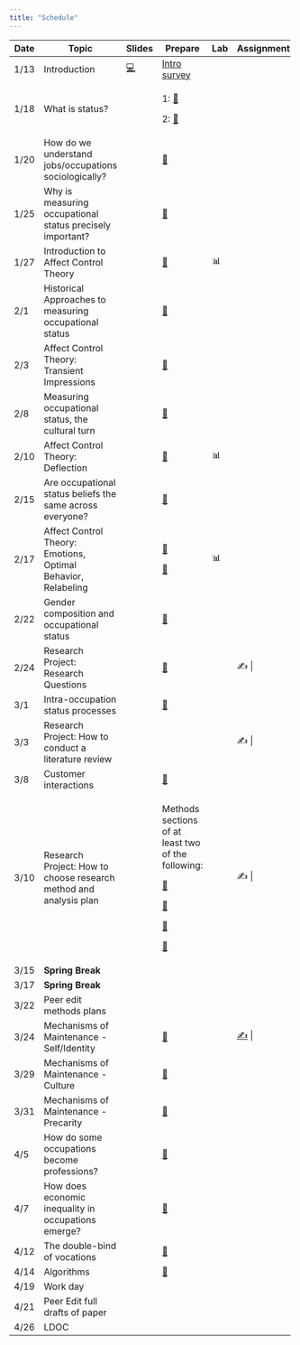 ```yaml
---
title: "Schedule"
---
```


+------+-------------------------------------------------------------------+-------------------------------+-------------------------------------------------------------------------------------------------------------------------------------------------+--------+------------------------------------------------------------------+
| Date | Topic                                                             | Slides                        | Prepare                                                                                                                                         | Lab    | Assignment                                                       |
+======+===================================================================+===============================+=================================================================================================================================================+========+==================================================================+
| 1/13 | Introduction                                                      | [💻](docs/slides/jan_12.html) | [Intro survey](https://duke.qualtrics.com/jfe/form/SV_bvyjiD0c1etSqxM)                                                                          |        |                                                                  |
+------+-------------------------------------------------------------------+-------------------------------+-------------------------------------------------------------------------------------------------------------------------------------------------+--------+------------------------------------------------------------------+
| 1/18 | What is status?                                                   |                               | 1: [📖](readings/marx_wage_labor_capital.pdf)                                                                                                   |        |                                                                  |
|      |                                                                   |                               |                                                                                                                                                 |        |                                                                  |
|      |                                                                   |                               | 2: [📖](readings/weber_class_status_party.pdf "Weber")                                                                                          |        |                                                                  |
+------+-------------------------------------------------------------------+-------------------------------+-------------------------------------------------------------------------------------------------------------------------------------------------+--------+------------------------------------------------------------------+
| 1/20 | How do we understand jobs/occupations sociologically?             |                               | [📖](readings/hughes_Social_Role_and_the_Division_of_Labor.pdf "Hughes")                                                                        |        |                                                                  |
+------+-------------------------------------------------------------------+-------------------------------+-------------------------------------------------------------------------------------------------------------------------------------------------+--------+------------------------------------------------------------------+
| 1/25 | Why is measuring occupational status precisely important?         |                               | [📖](readings/haug_measurement_social_strat.pdf "Haug")                                                                                         |        |                                                                  |
+------+-------------------------------------------------------------------+-------------------------------+-------------------------------------------------------------------------------------------------------------------------------------------------+--------+------------------------------------------------------------------+
| 1/27 | Introduction to Affect Control Theory                             |                               | [📖](readings/Heise-Expressive_order_1_5.pdf "Heise")                                                                                           | 📊     |                                                                  |
+------+-------------------------------------------------------------------+-------------------------------+-------------------------------------------------------------------------------------------------------------------------------------------------+--------+------------------------------------------------------------------+
| 2/1  | Historical Approaches to measuring occupational status            |                               | [📖](readings/Connelly et al2016A Review of occupation-based social classifications for social survey research.pdf "Review of occ-based class") |        |                                                                  |
+------+-------------------------------------------------------------------+-------------------------------+-------------------------------------------------------------------------------------------------------------------------------------------------+--------+------------------------------------------------------------------+
| 2/3  | Affect Control Theory: Transient Impressions                      |                               | [📖](readings/Heise-Expressive_Order_6_7.pdf "Heise 6-7")                                                                                       |        |                                                                  |
+------+-------------------------------------------------------------------+-------------------------------+-------------------------------------------------------------------------------------------------------------------------------------------------+--------+------------------------------------------------------------------+
| 2/8  | Measuring occupational status, the cultural turn                  |                               | [📖](readings/Freeland_Hoey2018The Structure of Deference.pdf "Freeland Hoey")                                                                  |        |                                                                  |
+------+-------------------------------------------------------------------+-------------------------------+-------------------------------------------------------------------------------------------------------------------------------------------------+--------+------------------------------------------------------------------+
| 2/10 | Affect Control Theory: Deflection                                 |                               | [📖](readings/Boyle_McKinzie2015Resolving Negative Affect and Restoring Meaning.pdf "Boyle McKinzie")                                           | 📊     |                                                                  |
+------+-------------------------------------------------------------------+-------------------------------+-------------------------------------------------------------------------------------------------------------------------------------------------+--------+------------------------------------------------------------------+
| 2/15 | Are occupational status beliefs the same across everyone?         |                               | [📖](readings/Lynn_Ellerbach2017A Position with a View.pdf "Lynn Ellerbach")                                                                    |        |                                                                  |
+------+-------------------------------------------------------------------+-------------------------------+-------------------------------------------------------------------------------------------------------------------------------------------------+--------+------------------------------------------------------------------+
| 2/17 | Affect Control Theory: Emotions, Optimal Behavior, Relabeling     |                               | [📖](readings/Maloney - 2023 - The Influence of Occupational Identity on Emotiona.pdf "Maloney")                                                | 📊     |                                                                  |
|      |                                                                   |                               |                                                                                                                                                 |        |                                                                  |
|      |                                                                   |                               | [📖](readings/Heise-Expressive_Order_8_9.pdf "Heise 8-9")                                                                                       |        |                                                                  |
+------+-------------------------------------------------------------------+-------------------------------+-------------------------------------------------------------------------------------------------------------------------------------------------+--------+------------------------------------------------------------------+
| 2/22 | Gender composition and occupational status                        |                               | [📖](readings/Valentino2020The Segregation Premium.pdf "Valentino")                                                                             |        |                                                                  |
+------+-------------------------------------------------------------------+-------------------------------+-------------------------------------------------------------------------------------------------------------------------------------------------+--------+------------------------------------------------------------------+
| 2/24 | Research Project: Research Questions                              |                               | [📖](readings/hughes_Social_Role_and_the_Division_of_Labor.pdf "Hughes")                                                                        |        | ✍️                                                               |
+------+-------------------------------------------------------------------+-------------------------------+-------------------------------------------------------------------------------------------------------------------------------------------------+--------+------------------------------------------------------------------+
| 3/1  | Intra-occupation status processes                                 |                               | [📖](readings/Wingfield2009Racializing the Glass Escalator.pdf "Wingfield")                                                                     |        |                                                                  |
+------+-------------------------------------------------------------------+-------------------------------+-------------------------------------------------------------------------------------------------------------------------------------------------+--------+------------------------------------------------------------------+
| 3/3  | Research Project: How to conduct a literature review              |                               |                                                                                                                                                 |        | ✍️                                                               |
+------+-------------------------------------------------------------------+-------------------------------+-------------------------------------------------------------------------------------------------------------------------------------------------+--------+------------------------------------------------------------------+
| 3/8  | Customer interactions                                             |                               | [📖](readings/Storer2022Serving Like an Organization.pdf "Storer")                                                                              |        |                                                                  |
+------+-------------------------------------------------------------------+-------------------------------+-------------------------------------------------------------------------------------------------------------------------------------------------+--------+------------------------------------------------------------------+
| 3/10 | Research Project: How to choose research method and analysis plan |                               | Methods sections of at least two of the following:                                                                                              |        | ✍️                                                               |
|      |                                                                   |                               |                                                                                                                                                 |        |                                                                  |
|      |                                                                   |                               | [📖](readings/Francis_Alinor2023Bereavement Adaptation as Deflection Reduction.pdf "Francis & Alinor")                                          |        |                                                                  |
|      |                                                                   |                               |                                                                                                                                                 |        |                                                                  |
|      |                                                                   |                               | [📖](readings/Soboroff and Kelley - 2023 - Modeling Status Interventions with Affect Control .pdf "Soboroff")                                   |        |                                                                  |
|      |                                                                   |                               |                                                                                                                                                 |        |                                                                  |
|      |                                                                   |                               | [📖](readings/Robinson 1996 Advances network friendship.pdf "Robinson")                                                                         |        |                                                                  |
|      |                                                                   |                               |                                                                                                                                                 |        |                                                                  |
|      |                                                                   |                               | [📖](readings/BergstrandJasper 2018 SPQ Character Theory.pdf "Bergstrand")                                                                      |        |                                                                  |
+------+-------------------------------------------------------------------+-------------------------------+-------------------------------------------------------------------------------------------------------------------------------------------------+--------+------------------------------------------------------------------+
| 3/15 | **Spring Break**                                                  |                               |                                                                                                                                                 |        |                                                                  |
+------+-------------------------------------------------------------------+-------------------------------+-------------------------------------------------------------------------------------------------------------------------------------------------+--------+------------------------------------------------------------------+
| 3/17 | **Spring Break**                                                  |                               |                                                                                                                                                 |        |                                                                  |
+------+-------------------------------------------------------------------+-------------------------------+-------------------------------------------------------------------------------------------------------------------------------------------------+--------+------------------------------------------------------------------+
| 3/22 | Peer edit methods plans                                           |                               |                                                                                                                                                 |        |                                                                  |
+------+-------------------------------------------------------------------+-------------------------------+-------------------------------------------------------------------------------------------------------------------------------------------------+--------+------------------------------------------------------------------+
| 3/24 | Mechanisms of Maintenance - Self/Identity                         |                               | [📖](readings/Cech2013The Self-Expressive Edge of Occupational Sex Segregation.pdf "Cech")                                                      |        | [✍️](assignments/Literature Review Assignment.docx "Lit Review") |
+------+-------------------------------------------------------------------+-------------------------------+-------------------------------------------------------------------------------------------------------------------------------------------------+--------+------------------------------------------------------------------+
| 3/29 | Mechanisms of Maintenance - Culture                               |                               | [📖](readings/Explanations for occupational segregation: "Rivera")                                                                              |        |                                                                  |
+------+-------------------------------------------------------------------+-------------------------------+-------------------------------------------------------------------------------------------------------------------------------------------------+--------+------------------------------------------------------------------+
| 3/31 | Mechanisms of Maintenance - Precarity                             |                               | [📖](readings/Umney_Kretsos2015“That’s the Experience”.pdf "Umney")                                                                             |        |                                                                  |
+------+-------------------------------------------------------------------+-------------------------------+-------------------------------------------------------------------------------------------------------------------------------------------------+--------+------------------------------------------------------------------+
| 4/5  | How do some occupations become professions?                       |                               | [📖](readings/liu2013.pdf "Liu")                                                                                                                |        |                                                                  |
+------+-------------------------------------------------------------------+-------------------------------+-------------------------------------------------------------------------------------------------------------------------------------------------+--------+------------------------------------------------------------------+
| 4/7  | How does economic inequality in occupations emerge?               |                               | [📖](readings/Weeden2002Why Do Some Occupations Pay More than Others.pdf "Weeden")                                                              |        |                                                                  |
+------+-------------------------------------------------------------------+-------------------------------+-------------------------------------------------------------------------------------------------------------------------------------------------+--------+------------------------------------------------------------------+
| 4/12 | The double-bind of vocations                                      |                               | [📖](readings/Bunderson_Thompson2009The Call of the Wild.pdf "Bunderson")                                                                       |        |                                                                  |
+------+-------------------------------------------------------------------+-------------------------------+-------------------------------------------------------------------------------------------------------------------------------------------------+--------+------------------------------------------------------------------+
| 4/14 | Algorithms                                                        |                               | [📖](readings/0730888417726119.pdf)                                                                                                             |        |                                                                  |
+------+-------------------------------------------------------------------+-------------------------------+-------------------------------------------------------------------------------------------------------------------------------------------------+--------+------------------------------------------------------------------+
| 4/19 | Work day                                                          |                               |                                                                                                                                                 |        |                                                                  |
+------+-------------------------------------------------------------------+-------------------------------+-------------------------------------------------------------------------------------------------------------------------------------------------+--------+------------------------------------------------------------------+
| 4/21 | Peer Edit full drafts of paper                                    |                               |                                                                                                                                                 |        |                                                                  |
+------+-------------------------------------------------------------------+-------------------------------+-------------------------------------------------------------------------------------------------------------------------------------------------+--------+------------------------------------------------------------------+
| 4/26 | LDOC                                                              |                               |                                                                                                                                                 |        |                                                                  |
+------+-------------------------------------------------------------------+-------------------------------+-------------------------------------------------------------------------------------------------------------------------------------------------+--------+------------------------------------------------------------------+
